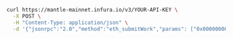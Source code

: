 
<Tabs>
  <TabItem value="cURL">

  ```bash
  curl https://mantle-mainnet.infura.io/v3/YOUR-API-KEY \
    -X POST \
    -H "Content-Type: application/json" \
    -d '{"jsonrpc":"2.0","method":"eth_submitWork","params": ["0x0000000000000001","0x1234567890abcdef1234567890abcdef1234567890abcdef1234567890abcdef","0xD1FE5700000000000000000000000000D1FE5700000000000000000000000000"],"id":1}'
  ```
  </TabItem>
</Tabs>

